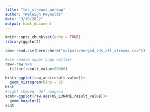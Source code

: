 ```yaml
---
title: "tds_streams_workup"
author: "Keleigh Reynolds"
date: "3/10/2022"
output: html_document
---
```


```r
knitr::opts_chunk$set(echo = TRUE)
library(ggplot2)
```

```r

raw<-read.csv(here::here("outputs/merged_tds_all_streams.csv"))

#can remove super huge outlier
raw<-raw %>% 
  filter(result_value<56900)

```

```r

hist<-ggplot(raw,aes(result_value))+
  geom_histogram(bins = 5)
hist
#right skewed, def nonpara
scat<-ggplot(raw,aes(US_L3NAME,result_value))+
  geom_boxplot()
scat



```


